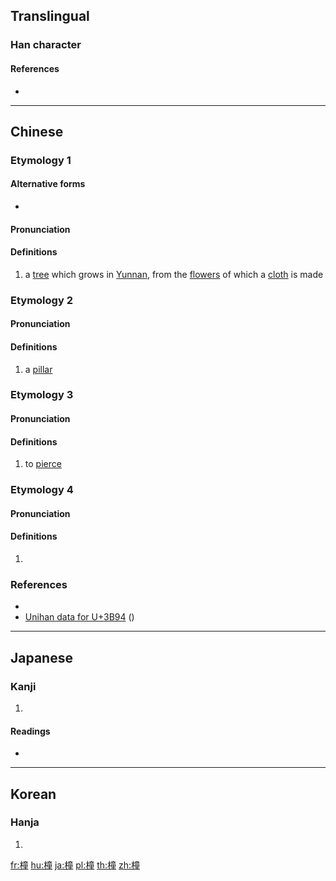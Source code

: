 {{character info/new}}
{{also|幢}}
==Translingual==

===Han character===
{{Han char|rn=75|rad=木|as=12|sn=16|four=40914|canj=DYTG|ids=⿰木童}}

====References====
* {{Han ref|kx=0554.230|dkj=15578|dj=0943.110|hdz=21294.140|uh=6A66|ud=27238|bh=E9BF|bd=59839}}

----

==Chinese==
{{zh-forms}}

===Etymology 1===

====Alternative forms====
* {{zh-l|㮔}}

====Pronunciation====
{{zh-pron
|m=tóng
|c=tung4
|h=pfs=
|md=
|mn=
|w=
|mc=
|oc=
|cat=n
}}
{{attn|ltc}}{{attn|och|Middle+Old Chinese needs to be distributed}}

====Definitions====
{{zh-hanzi}}

# a [[tree]] which grows in [[Yunnan]], from the [[flower]]s of which a [[cloth]] is made <!--From Unihan 3B94; the Unihan entry for /this/ charcter is worthless-->

===Etymology 2===

====Pronunciation====
{{zh-pron
|m=chuáng
|c=cong4
|h=pfs=
|md=
|mn=
|w=
|mc=
|oc=
|cat=n
}}

====Definitions====
{{zh-hanzi}}

# a [[pillar]]

===Etymology 3===

====Pronunciation====
{{zh-pron
|m=chōng
|c=
|h=pfs=
|md=
|mn=
|w=
|mc=
|oc=
|cat=v
}}

====Definitions====
{{zh-hanzi}}

# to [[pierce]]

===Etymology 4===

====Pronunciation====
{{zh-pron
|m=zhōng <!--From Unihan-->
|c=
|h=pfs=
|md=
|mn=
|w=
|mc=
|oc=
|cat=
}}

====Definitions====
{{zh-hanzi}}

# {{rfdef|lang=zh}}

===References===
* {{R:twedu|B01835}}
* [http://www.unicode.org/cgi-bin/GetUnihanData.pl?codepoint=3B94 Unihan data for U+3B94] ({{zh-l|㮔}})

----

==Japanese==

===Kanji===
{{ja-kanji|grade=|rs=木12}}

# {{defn|lang=ja|sort=木12}}

====Readings====
* {{ja-readings|on=[[とう]] (tō), [[しょう]] (shō), [[そう]] (sō)|kun=[[むね]] (mune), [[きぎれ]] (kigire), [[つく]] (tsuku)}}

----

==Korean==

===Hanja===
{{ko-hanja|hangeul=동|eumhun=|rv=dong|mr=tong|y=tong}}

# {{defn|lang=ko|sort=木12}}

[[fr:橦]]
[[hu:橦]]
[[ja:橦]]
[[pl:橦]]
[[th:橦]]
[[zh:橦]]